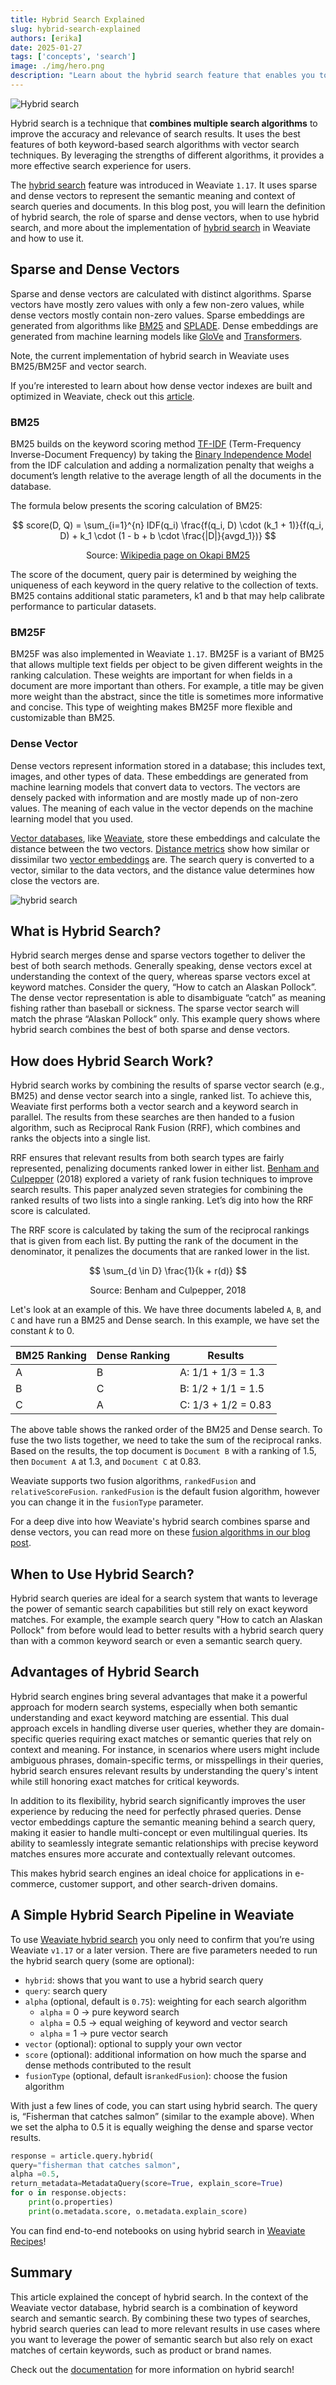 ```yaml
---
title: Hybrid Search Explained
slug: hybrid-search-explained
authors: [erika]
date: 2025-01-27
tags: ['concepts', 'search']
image: ./img/hero.png
description: "Learn about the hybrid search feature that enables you to combine dense and sparse vectors to deliver the best of both search methods!"
---
```

![Hybrid search](./img/hero.png)

<!-- truncate -->

Hybrid search is a technique that **combines multiple search algorithms** to improve the accuracy and relevance of search results. It uses the best features of both keyword-based search algorithms with vector search techniques. By leveraging the strengths of different algorithms, it provides a more effective search experience for users.

The [hybrid search](/hybrid-search) feature was introduced in Weaviate `1.17`. It uses sparse and dense vectors to represent the semantic meaning and context of search queries and documents.
In this blog post, you will learn the definition of hybrid search, the role of sparse and dense vectors, when to use hybrid search, and more about the implementation of [hybrid search](/developers/weaviate/api/graphql/search-operators#hybrid) in Weaviate and how to use it.

## Sparse and Dense Vectors
Sparse and dense vectors are calculated with distinct algorithms. Sparse vectors have mostly zero values with only a few non-zero values, while dense vectors mostly contain non-zero values. Sparse embeddings are generated from algorithms like [BM25](https://en.wikipedia.org/wiki/Okapi_BM25) and [SPLADE](https://arxiv.org/abs/2107.05720). Dense embeddings  are generated from machine learning models like [GloVe](https://text2vec.org/glove.html) and [Transformers](https://huggingface.co/docs/transformers/index).

Note, the current implementation of hybrid search in Weaviate uses BM25/BM25F and vector search.

If you’re interested to learn about how dense vector indexes are built and optimized in Weaviate, check out this [article](/blog/vector-search-explained).

### BM25
BM25 builds on the keyword scoring method [TF-IDF](https://en.wikipedia.org/wiki/Tf%E2%80%93idf) (Term-Frequency Inverse-Document Frequency) by taking the [Binary Independence Model](https://en.wikipedia.org/wiki/Binary_Independence_Model) from the IDF calculation and adding a normalization penalty that weighs a document’s length relative to the average length of all the documents in the database.

The formula below presents the scoring calculation of BM25:

$$
score(D, Q) = \sum_{i=1}^{n} IDF(q_i) \frac{f(q_i, D) \cdot (k_1 + 1)}{f(q_i, D) + k_1 \cdot (1 - b + b \cdot \frac{|D|}{avgd_1})}
$$


<center>
Source: <a href="https://en.wikipedia.org/wiki/Okapi_BM25">Wikipedia page on Okapi BM25</a>
</center>

The score of the document, query pair is determined by weighing the uniqueness of each keyword in the query relative to the collection of texts. BM25 contains additional static parameters, k1 and b that may help calibrate performance to particular datasets.

### BM25F
BM25F was also implemented in Weaviate `1.17`. BM25F is a variant of BM25 that allows multiple text fields per object to be given different weights in the ranking calculation. These weights are important for when fields in a document are more important than others. For example, a title may be given more weight than the abstract, since the title is sometimes more informative and concise. This type of weighting makes BM25F more flexible and customizable than BM25.

### Dense Vector

Dense vectors represent information stored in a database; this includes text, images, and other types of data. These embeddings are generated from machine learning models that convert data to vectors. The vectors are densely packed with information and are mostly made up of non-zero values. The meaning of each value in the vector depends on the machine learning model that you used.

[Vector databases](/blog/what-is-a-vector-database), like [Weaviate](/developers/weaviate), store these embeddings and calculate the distance between the two vectors. [Distance metrics](/blog/distance-metrics-in-vector-search) show how similar or dissimilar two [vector embeddings](/blog/vector-embeddings-explained) are. The search query is converted to a vector, similar to the data vectors, and the distance value determines how close the vectors are.

![hybrid search](img/hybrid-search.png)

## What is Hybrid Search?
Hybrid search merges dense and sparse vectors together to deliver the best of both search methods. Generally speaking, dense vectors excel at understanding the context of the query, whereas sparse vectors excel at keyword matches. Consider the query, “How to catch an Alaskan Pollock”. The dense vector representation is able to disambiguate “catch” as meaning fishing rather than baseball or sickness. The sparse vector search will match the phrase “Alaskan Pollock” only. This example query shows where hybrid search combines the best of both sparse and dense vectors.

## How does Hybrid Search Work?

Hybrid search works by combining the results of sparse vector search (e.g., BM25) and dense vector search into a single, ranked list. To achieve this, Weaviate first performs both a vector search and a keyword search in parallel. The results from these searches are then handed to a fusion algorithm, such as Reciprocal Rank Fusion (RRF), which combines and ranks the objects into a single list.

RRF ensures that relevant results from both search types are fairly represented, penalizing documents ranked lower in either list. [Benham and Culpepper](https://arxiv.org/abs/1811.06147) (2018) explored a variety of rank fusion techniques to improve search results. This paper analyzed seven strategies for combining the ranked results of two lists into a single ranking. Let’s dig into how the RRF score is calculated.

The RRF score is calculated by taking the sum of the reciprocal rankings that is given from each list. By putting the rank of the document in the denominator, it penalizes the documents that are ranked lower in the list.

$$
\sum_{d \in D} \frac{1}{k + r(d)}
$$

<center>
Source: Benham and Culpepper, 2018
</center>

Let's look at an example of this. We have three documents labeled `A`, `B`, and `C` and have run a BM25 and Dense search. In this example, we have set the constant *k* to 0.

| BM25 Ranking | Dense Ranking | Results |
| ----- | ----- | ----- |
| A | B | A: 1/1 + 1/3 = 1.3 |
| B | C | B: 1/2 + 1/1 = 1.5 |
| C | A | C: 1/3 + 1/2 = 0.83 |

The above table shows the ranked order of the BM25 and Dense search. To fuse the two lists together, we need to take the sum of the reciprocal ranks. Based on the results, the top document is `Document B` with a ranking of 1.5, then `Document A` at 1.3, and `Document C` at 0.83.

Weaviate supports two fusion algorithms, `rankedFusion` and `relativeScoreFusion`. `rankedFusion` is the default fusion algorithm, however you can change it in the `fusionType` parameter.

For a deep dive into how Weaviate's hybrid search combines sparse and dense vectors, you can read more on these [fusion algorithms in our blog post](/blog/hybrid-search-fusion-algorithms).

## When to Use Hybrid Search?
Hybrid search queries are ideal for a search system that wants to leverage the power of semantic search capabilities but still rely on exact keyword matches. For example, the example search query "How to catch an Alaskan Pollock" from before would lead to better results with a hybrid search query than with a common keyword search or even a semantic search query.

## Advantages of Hybrid Search
Hybrid search engines bring several advantages that make it a powerful approach for modern search systems, especially when both semantic understanding and exact keyword matching are essential. This dual approach excels in handling diverse user queries, whether they are domain-specific queries requiring exact matches or semantic queries that rely on context and meaning. For instance, in scenarios where users might include ambiguous phrases, domain-specific terms, or misspellings in their queries, hybrid search ensures relevant results by understanding the query's intent while still honoring exact matches for critical keywords.

In addition to its flexibility, hybrid search significantly improves the user experience by reducing the need for perfectly phrased queries. Dense vector embeddings capture the semantic meaning behind a search query, making it easier to handle multi-concept or even multilingual queries. Its ability to seamlessly integrate semantic relationships with precise keyword matches ensures more accurate and contextually relevant outcomes.

This makes hybrid search engines an ideal choice for applications in e-commerce, customer support, and other search-driven domains.

## A Simple Hybrid Search Pipeline in Weaviate
To use [Weaviate hybrid search](/developers/weaviate/search/hybrid) you only need to confirm that you’re using Weaviate `v1.17` or a later version. There are five parameters needed to run the hybrid search query (some are optional):

* `hybrid`: shows that you want to use a hybrid search query
* `query`: search query
* `alpha` (optional, default is `0.75`): weighting for each search algorithm
  * `alpha` = 0 -> pure keyword search
  * `alpha` = 0.5 -> equal weighing of keyword and vector search
  * `alpha` = 1 -> pure vector search
* `vector` (optional): optional to supply your own vector
* `score` (optional): additional information on how much the sparse and dense methods contributed to the result
* `fusionType` (optional, default is`rankedFusion`): choose the fusion algorithm

With just a few lines of code, you can start using hybrid search. The query is, “Fisherman that catches salmon” (similar to the example above). When we set the alpha to 0.5 it is equally weighing the dense and sparse vector results.

```python
response = article.query.hybrid(
query="fisherman that catches salmon",
alpha =0.5,
return_metadata=MetadataQuery(score=True, explain_score=True)
for o in response.objects:
    print(o.properties)
    print(o.metadata.score, o.metadata.explain_score)
```

You can find end-to-end notebooks on using hybrid search in [Weaviate Recipes](https://github.com/weaviate/recipes/tree/main/weaviate-features/hybrid-search)!

## Summary

This article explained the concept of hybrid search. In the context of the Weaviate vector database, hybrid search is a combination of keyword search and semantic search. By combining these two types of searches, hybrid search queries can lead to more relevant results in use cases where you want to leverage the power of semantic search but also rely on exact matches of certain keywords, such as product or brand names.

Check out the [documentation](/developers/weaviate/api/graphql/search-operators#hybrid) for more information on hybrid search\!


<WhatNext />

